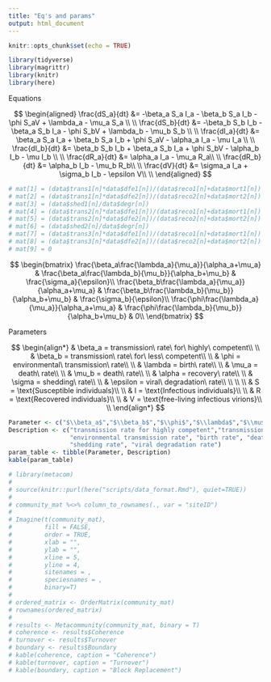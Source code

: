 ```yaml
---
title: "Eq's and params"
output: html_document
---
```


```r
knitr::opts_chunk$set(echo = TRUE)

library(tidyverse)
library(magrittr)
library(knitr)
library(here)
```

Equations

$$
\begin{aligned}
 \frac{dS_a}{dt} &= -\beta_a S_a I_a - \beta_b S_a I_b - \phi S_aV + \lambda_a - \mu_a S_a \\ \\
 \frac{dS_b}{dt} &= -\beta_b S_b I_b - \beta_a S_b I_a - \phi S_bV + \lambda_b - \mu_b S_b \\ \\
 \frac{dI_a}{dt} &= \beta_a S_a I_a + \beta_b S_a I_b + \phi S_aV - \alpha_a I_a - \mu I_a \\ \\
 \frac{dI_b}{dt} &= \beta_b S_b I_b + \beta_a S_b I_a + \phi S_bV - \alpha_b I_b - \mu I_b \\ \\
 \frac{dR_a}{dt} &= \alpha_a I_a - \mu_a R_a\\ \\
 \frac{dR_b}{dt} &= \alpha_b I_b - \mu_b R_b\\ \\
 \frac{dV}{dt} &= \sigma_a I_a + \sigma_b I_b - \epsilon V\\ \\
\end{aligned}
$$

```r
# mat[1] = (data$trans1[n]*data$dfe1[n])/(data$reco1[n]+data$mort1[n])
# mat[2] = (data$trans1[n]*data$dfe2[n])/(data$reco2[n]+data$mort2[n])
# mat[3] = (data$shed1[n]/data$degr[n])
# mat[4] = (data$trans2[n]*data$dfe1[n])/(data$reco1[n]+data$mort1[n])
# mat[5] = (data$trans2[n]*data$dfe2[n])/(data$reco2[n]+data$mort2[n])
# mat[6] = (data$shed2[n]/data$degr[n])
# mat[7] = (data$trans3[n]*data$dfe1[n])/(data$reco1[n]+data$mort1[n])
# mat[8] = (data$trans3[n]*data$dfe2[n])/(data$reco2[n]+data$mort2[n])
# mat[9] = 0
```



$$
\begin{bmatrix}
\frac{\beta_a\frac{\lambda_a}{\mu_a}}{\alpha_a+\mu_a} & \frac{\beta_a\frac{\lambda_b}{\mu_b}}{\alpha_b+\mu_b} & \frac{\sigma_a}{\epsilon}\\
\frac{\beta_b\frac{\lambda_a}{\mu_a}}{\alpha_a+\mu_a} & \frac{\beta_b\frac{\lambda_b}{\mu_b}}{\alpha_b+\mu_b} & \frac{\sigma_b}{\epsilon}\\
\frac{\phi\frac{\lambda_a}{\mu_a}}{\alpha_a+\mu_a} & \frac{\phi\frac{\lambda_b}{\mu_b}}{\alpha_b+\mu_b} & 0\\
\end{bmatrix}
$$






Parameters


$$
\begin{align*}
 & \beta_a = transmission\ rate\ for\ highly\ competent\\ \\
 & \beta_b = transmission\ rate\ for\ less\ competent\\ \\ 
 & \phi = environmental\ transmission\ rate\\ \\ 
 & \lambda = birth\ rate\\ \\ 
 & \mu_a = death\ rate\\ \\
 & \mu_b = death\ rate\\ \\
 & \alpha = recovery\ rate\\ \\
 & \sigma = shedding\ rate\\ \\
 & \epsilon = viral\ degradation\ rate\\ \\
 \\ \\
 & S = \text{Susceptible individuals}\\ \\
 & I = \text{Infectious individuals}\\ \\
 & R = \text{Recovered individuals}\\ \\
 & V = \text{free-living infectious virions}\\ \\
\end{align*}
$$

```r
Parameter <- c("$\\beta_a$","$\\beta_b$","$\\phi$","$\\lambda$","$\\mu$","$\\alpha$","$\\sigma$","$\\epsilon$")
Description <- c("transmission rate for highly competent","transmission rate for less competent",
                 "environmental transmission rate", "birth rate", "death rate", "recovery rate",
                 "shedding rate", "viral degradation rate")
param_table <- tibble(Parameter, Description)
kable(param_table)
```

```r
# library(metacom)
# 
# source(knitr::purl(here("scripts/data_format.Rmd"), quiet=TRUE))
# 
# community_mat %<>% column_to_rownames(., var = "siteID")
# 
# Imagine(t(community_mat), 
#         fill = FALSE, 
#         order = TRUE, 
#         xlab = "", 
#         ylab = "",
#         xline = 5,
#         yline = 4,
#         sitenames = ,
#         speciesnames = ,
#         binary=T)
# 
# ordered_matrix <- OrderMatrix(community_mat)
# rownames(ordered_matrix)
# 
# results <- Metacommunity(community_mat, binary = T)
# coherence <- results$Coherence
# turnover <- results$Turnover
# boundary <- results$Boundary
# kable(coherence, caption = "Coherence")
# kable(turnover, caption = "Turnover")
# kable(boundary, caption = "Block Replacement")

```


